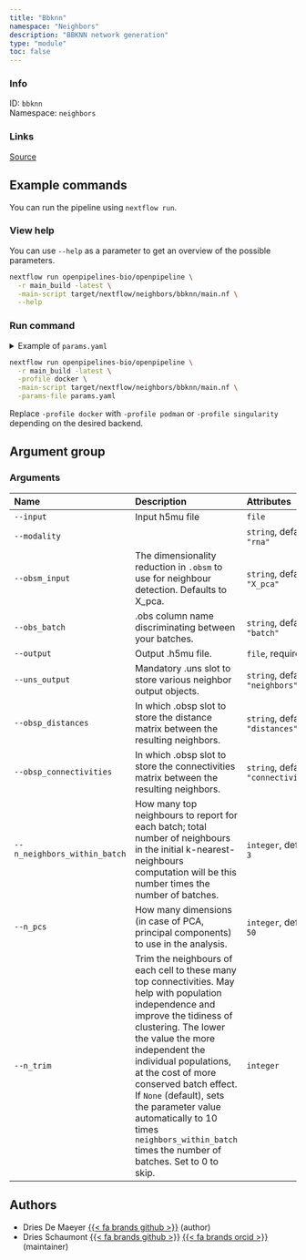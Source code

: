 ```yaml
---
title: "Bbknn"
namespace: "Neighbors"
description: "BBKNN network generation"
type: "module"
toc: false
---
```


::: {.column-margin}

### Info

ID: `bbknn`  
Namespace: `neighbors`

### Links
[Source](https://github.com/openpipelines-bio/openpipeline/blob/main/src/neighbors/bbknn){.btn-action .btn-sm .btn-info .btn role="button"}

:::



## Example commands

You can run the pipeline using `nextflow run`.

### View help

You can use `--help` as a parameter to get an overview of the possible parameters.

```bash
nextflow run openpipelines-bio/openpipeline \
  -r main_build -latest \
  -main-script target/nextflow/neighbors/bbknn/main.nf \
  --help
```

### Run command

<details>
<summary>Example of `params.yaml`</summary>
```yaml
# Arguments
# input: "path/to/file"
modality: "rna"
obsm_input: "X_pca"
obs_batch: "batch"
# output: "$id.$key.output.output"
uns_output: "neighbors"
obsp_distances: "distances"
obsp_connectivities: "connectivities"
n_neighbors_within_batch: 3
n_pcs: 50
# n_trim: 123

# Nextflow input-output arguments
publish_dir: # please fill in - example: "output/"
# param_list: "my_params.yaml"
```
</details>

```bash
nextflow run openpipelines-bio/openpipeline \
  -r main_build -latest \
  -profile docker \
  -main-script target/nextflow/neighbors/bbknn/main.nf \
  -params-file params.yaml
```

:::{.callout-note}
Replace `-profile docker` with `-profile podman` or `-profile singularity` depending on the desired backend.
:::

## Argument group

### Arguments

|Name                         |Description                                                                                                                                                                                                                                                                                                                                                                                                       |Attributes                            |
|:----------------------------|:-----------------------------------------------------------------------------------------------------------------------------------------------------------------------------------------------------------------------------------------------------------------------------------------------------------------------------------------------------------------------------------------------------------------|:-------------------------------------|
|`--input`                    |Input h5mu file                                                                                                                                                                                                                                                                                                                                                                                                   |`file`                                |
|`--modality`                 |                                                                                                                                                                                                                                                                                                                                                                                                                  |`string`, default: `"rna"`            |
|`--obsm_input`               |The dimensionality reduction in `.obsm` to use for neighbour detection. Defaults to X_pca.                                                                                                                                                                                                                                                                                                                        |`string`, default: `"X_pca"`          |
|`--obs_batch`                |.obs column name discriminating between your batches.                                                                                                                                                                                                                                                                                                                                                             |`string`, default: `"batch"`          |
|`--output`                   |Output .h5mu file.                                                                                                                                                                                                                                                                                                                                                                                                |`file`, required                      |
|`--uns_output`               |Mandatory .uns slot to store various neighbor output objects.                                                                                                                                                                                                                                                                                                                                                     |`string`, default: `"neighbors"`      |
|`--obsp_distances`           |In which .obsp slot to store the distance matrix between the resulting neighbors.                                                                                                                                                                                                                                                                                                                                 |`string`, default: `"distances"`      |
|`--obsp_connectivities`      |In which .obsp slot to store the connectivities matrix between the resulting neighbors.                                                                                                                                                                                                                                                                                                                           |`string`, default: `"connectivities"` |
|`--n_neighbors_within_batch` |How many top neighbours to report for each batch; total number of neighbours in the initial k-nearest-neighbours computation will be this number times the number of batches.                                                                                                                                                                                                                                     |`integer`, default: `3`               |
|`--n_pcs`                    |How many dimensions (in case of PCA, principal components) to use in the analysis.                                                                                                                                                                                                                                                                                                                                |`integer`, default: `50`              |
|`--n_trim`                   |Trim the neighbours of each cell to these many top connectivities. May help with population independence and improve the tidiness of clustering. The lower the value the more independent the individual populations, at the cost of more conserved batch effect. If `None` (default), sets the parameter value automatically to 10 times `neighbors_within_batch` times the number of batches. Set to 0 to skip. |`integer`                             |

## Authors

  * Dries De Maeyer [{{< fa brands github >}}](https://github.com/ddemaeyer) (author)
  * Dries Schaumont [{{< fa brands github >}}](https://github.com/DriesSchaumont) [{{< fa brands orcid >}}](https://orcid.org/0000-0002-4389-0440) (maintainer)
